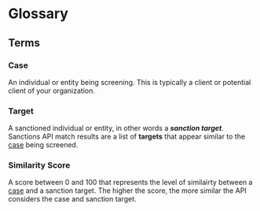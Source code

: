 # Glossary

## Terms

### Case 
An individual or entity being screening. This is typically a client or potential client of your organization. 

### Target 
A sanctioned individual or entity, in other words a ***sanction target***. Sanctions API match results are a list 
of **targets** that appear similar to the [case](#case) being screened.  

### Similarity Score
A score between 0 and 100 that represents the level of similairty between a [case](#case) and a sanction target. 
The higher the score, the more similar the API considers the case and sanction target.
